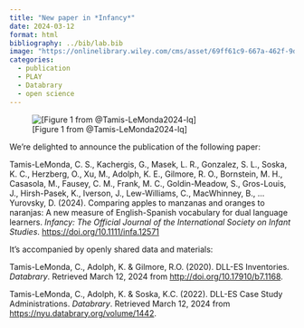 ```yaml
---
title: "New paper in *Infancy*"
date: 2024-03-12
format: html
bibliography: ../bib/lab.bib
image: "https://onlinelibrary.wiley.com/cms/asset/69ff61c9-667a-462f-9d2c-85a765df5a0e/infa12571-fig-0001-m.png"
categories:
  - publication
  - PLAY
  - Databrary
  - open science
---
```


![[Figure 1 from @Tamis-LeMonda2024-lq]](https://onlinelibrary.wiley.com/cms/asset/69ff61c9-667a-462f-9d2c-85a765df5a0e/infa12571-fig-0001-m.png)

We're delighted to announce the publication of the following paper:

Tamis-LeMonda, C. S., Kachergis, G., Masek, L. R., Gonzalez, S. L., Soska, K. C., Herzberg, O., Xu, M., Adolph, K. E., Gilmore, R. O., Bornstein, M. H., Casasola, M., Fausey, C. M., Frank, M. C., Goldin-Meadow, S., Gros-Louis, J., Hirsh-Pasek, K., Iverson, J., Lew-Williams, C., MacWhinney, B., … Yurovsky, D. (2024). Comparing apples to manzanas and oranges to naranjas: A new measure of English-Spanish vocabulary for dual language learners. *Infancy: The Official Journal of the International Society on Infant Studies*. <https://doi.org/10.1111/infa.12571>

It's accompanied by openly shared data and materials:

Tamis-LeMonda, C., Adolph, K. & Gilmore, R.O. (2020). DLL-ES Inventories. *Databrary*. Retrieved March 12, 2024 from <http://doi.org/10.17910/b7.1168>.

Tamis-LeMonda, C., Adolph, K. & Soska, K.C. (2022). DLL-ES Case Study Administrations. *Databrary*. Retrieved March 12, 2024 from <https://nyu.databrary.org/volume/1442>.
